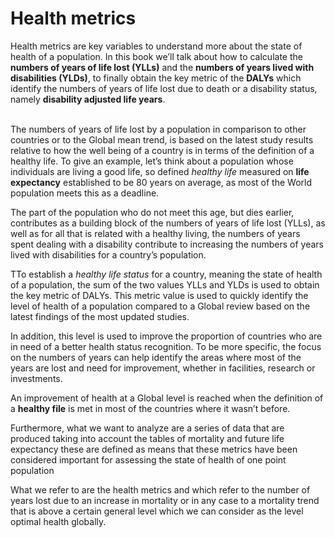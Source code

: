 # Health metrics {#sec-ch10HealthMetrics}

Health metrics are key variables to understand more about the state of health of a population. In this book we'll talk about how to calculate the **numbers of years of life lost (YLLs)** and the **numbers of years lived with disabilities (YLDs)**, to finally obtain the key metric of the **DALYs** which identify the numbers of years of life lost due to death or a disability status, namely **disability adjusted life years**.

\
The numbers of years of life lost by a population in comparison to other countries or to the Global mean trend, is based on the latest study results relative to how the well being of a country is in terms of the definition of a healthy life. To give an example, let's think about a population whose individuals are living a good life, so defined *healthy life* measured on **life expectancy** established to be 80 years on average, as most of the World population meets this as a deadline.

The part of the population who do not meet this age, but dies earlier, contributes as a building block of the numbers of years of life lost (YLLs), as well as for all that is related with a healthy living, the numbers of years spent dealing with a disability contribute to increasing the numbers of years lived with disabilities for a country's population.

TTo establish a *healthy life status* for a country, meaning the state of health of a population, the sum of the two values YLLs and YLDs is used to obtain the key metric of DALYs. This metric value is used to quickly identify the level of health of a population compared to a Global review based on the latest findings of the most updated studies.

In addition, this level is used to improve the proportion of countries who are in need of a better health status recognition. To be more specific, the focus on the numbers of years can help identify the areas where most of the years are lost and need for improvement, whether in facilities, research or investments.

An improvement of health at a Global level is reached when the definition of a **healthy file** is met in most of the countries where it wasn't before.

Furthermore, what we want to analyze are a series of data that are produced taking into account the tables of mortality and future life expectancy these are defined as means that these metrics have been considered important for assessing the state of health of one point population

What we refer to are the health metrics and which refer to the number of years lost due to an increase in mortality or in any case to a mortality trend that is above a certain general level which we can consider as the level optimal health globally.
